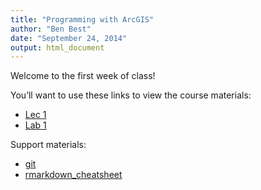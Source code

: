 ```yaml
---
title: "Programming with ArcGIS"
author: "Ben Best"
date: "September 24, 2014"
output: html_document
---
```


Welcome to the first week of class!

You'll want to use these links to view the course materials:

- [Lec 1](https://rawgit.com/ucsb-bren/esm296-4f/master/wk01_arcpy/lec1.html)
- [Lab 1](https://rawgit.com/ucsb-bren/esm296-4f/master/wk01_arcpy/lab1.html)

Support materials:

- [git](https://rawgit.com/ucsb-bren/esm296-4f/master/wk01_arcpy/git.html)
- [rmarkdown_cheatsheet](./rmarkdown_cheatsheet.pdf)
